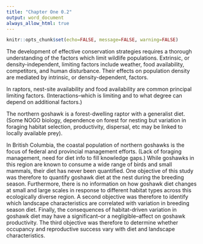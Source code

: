 ```yaml
---
title: "Chapter One 0.2"
output: word_document
always_allow_html: true
---
```


```r
knitr::opts_chunk$set(echo=FALSE, message=FALSE, warning=FALSE)
```

The development of effective conservation strategies requires a thorough understanding of the factors which limit wildlife populations. Extrinsic, or density-independent, limiting factors include weather, food availability, competitors, and human disturbance. Their effects on population density are mediated by intrinsic, or density-dependent, factors. 

In raptors, nest-site availability and food availability are common principal limiting factors. (Interactions--which is limiting and to what degree can depend on additional factors.)

The northern goshawk is a forest-dwelling raptor with a generalist diet. (Some NOGO biology, dependence on forest for nesting but variation in foraging habitat selection, productivity, dispersal, etc may be linked to locally available prey).

In British Columbia, the coastal population of northern goshawks is the focus of federal and provincial management efforts. (Lack of foraging management, need for diet info to fill knowledge gaps.) While goshawks in this region are known to consume a wide range of birds and small mammals, their diet has never been quantified. One objective of this study was therefore to quantify goshawk diet at the nest during the breeding season. Furthermore, there is no information on how goshawk diet changes at small and large scales in response to different habitat types across this ecologically diverse region. A second objective was therefore to identify which landscape characteristics are correlated with variation in breeding season diet. Finally, the consequences of habitat-driven variation in goshawk diet may have a significant--or a negligible--affect on goshawk productivity. The third objective was therefore to determine whether occupancy and reproductive success vary with diet and landscape characteristics.